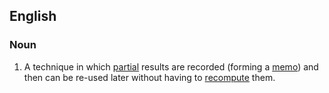 ==English==

===Noun===
{{wikipedia}}
{{en-noun|-}}

# {{computer science}} A technique in which [[partial]] results are recorded (forming a [[memo]]) and then can be re-used later without having to [[recompute]] them.